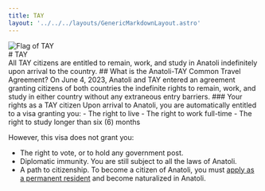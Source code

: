 ```yaml
---
title: TAY
layout: '../../../layouts/GenericMarkdownLayout.astro'
---
```


<div class="flex flex-row mb-4 items-center">
    <div class="h-40 mr-4"><img class="max-h-full" src="/img/flags/tay.png" alt="Flag of TAY" /></div>
    # TAY
</div>

<VisaBanner visa="false" />
All TAY citizens are entitled to remain, work, and study in Anatoli indefinitely upon arrival to the country.
## What is the Anatoli-TAY Common Travel Agreement?
On June 4, 2023, Anatoli and TAY entered an agreement granting citizens of both countries the indefinite rights to remain, work, and study in either country without any extraneous entry barriers.
### Your rights as a TAY citizen
Upon arrival to Anatoli, you are automatically entitled to a visa granting you:
- The right to live
- The right to work full-time
- The right to study longer than six (6) months

However, this visa does not grant you:
- The right to vote, or to hold any government post.
- Diplomatic immunity. You are still subject to all the laws of Anatoli.
- A path to citizenship. To become a citizen of Anatoli, you must [apply as a permanent resident](/visas-immigration/immigration) and become naturalized in Anatoli.